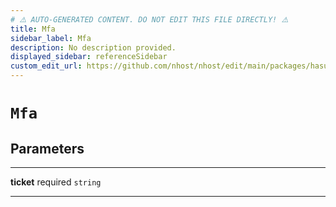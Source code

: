 ```yaml
---
# ⚠️ AUTO-GENERATED CONTENT. DO NOT EDIT THIS FILE DIRECTLY! ⚠️
title: Mfa
sidebar_label: Mfa
description: No description provided.
displayed_sidebar: referenceSidebar
custom_edit_url: https://github.com/nhost/nhost/edit/main/packages/hasura-auth-js/src/utils/types.ts#L127
---
```


# `Mfa`

## Parameters

---

**<span className="parameter-name">ticket</span>** <span className="optional-status">required</span> `string`

---
